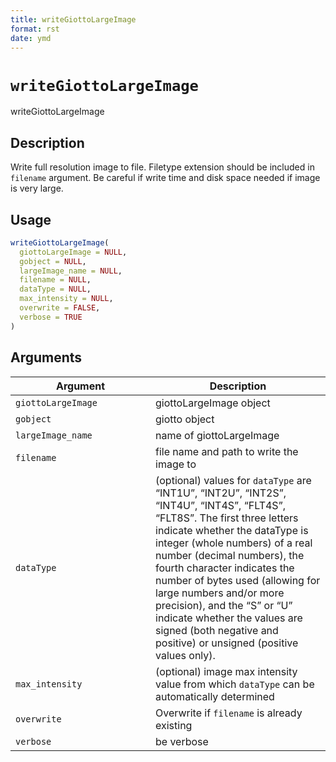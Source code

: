 ```yaml
--- 
title: writeGiottoLargeImage 
format: rst 
date: ymd 
--- 
```

# `writeGiottoLargeImage`

writeGiottoLargeImage


## Description

Write full resolution image to file. Filetype extension should be
 included in `filename` argument. Be careful if write time and disk space
 needed if image is very large.


## Usage

```r
writeGiottoLargeImage(
  giottoLargeImage = NULL,
  gobject = NULL,
  largeImage_name = NULL,
  filename = NULL,
  dataType = NULL,
  max_intensity = NULL,
  overwrite = FALSE,
  verbose = TRUE
)
```


## Arguments

Argument      |Description
------------- |----------------
`giottoLargeImage`     |     giottoLargeImage object
`gobject`     |     giotto object
`largeImage_name`     |     name of giottoLargeImage
`filename`     |     file name and path to write the image to
`dataType`     |     (optional) values for `dataType` are "INT1U", "INT2U", "INT2S", "INT4U", "INT4S", "FLT4S", "FLT8S". The first three letters indicate whether the dataType is integer (whole numbers) of a real number (decimal numbers), the fourth character indicates the number of bytes used (allowing for large numbers and/or more precision), and the "S" or "U" indicate whether the values are signed (both negative and positive) or unsigned (positive values only).
`max_intensity`     |     (optional) image max intensity value from which `dataType`  can be automatically determined
`overwrite`     |     Overwrite if `filename` is already existing
`verbose`     |     be verbose


